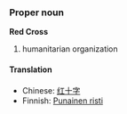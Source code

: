 ===Proper noun===
'''Red Cross'''
#humanitarian organization

====Translation====
*Chinese: [[红十字]]
*Finnish: [[Punainen risti]]